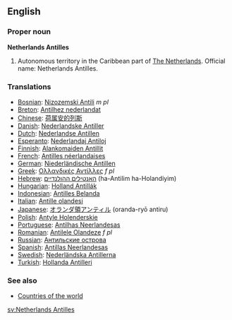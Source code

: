 ==English==

===Proper noun===
'''Netherlands Antilles'''

# Autonomous territory in the Caribbean part of [[The Netherlands]]. Official name: Netherlands Antilles.
===Translations===

*[[Bosnian]]: [[Nizozemski Antili]] ''m pl''
*[[Breton]]: [[Antilhez nederlandat]]
*[[Chinese]]: [[荷属安的列斯]]
*[[Danish]]: [[Nederlandske Antiller]]
*[[Dutch]]: [[Nederlandse Antillen]]
*[[Esperanto]]: [[Nederlandaj Antiloj]]
*[[Finnish]]: [[Alankomaiden Antillit]]
*[[French]]: [[Antilles néerlandaises]]
*[[German]]: [[Niederländische Antillen]]
*[[Greek]]: [[Ολλανδικές Αντίλλες]] ''f pl''
*[[Hebrew]]: [[האנטילים ההולנדיים]] (ha-Antilim ha-Holandiyim)
*[[Hungarian]]: [[Holland Antillák]]
*[[Indonesian]]: [[Antilles Belanda]]
*[[Italian]]: [[Antille olandesi]]
*[[Japanese]]: [[オランダ領アンティル]] (oranda-ryō antiru)
*[[Polish]]: [[Antyle Holenderskie]]
*[[Portuguese]]: [[Antilhas Neerlandesas]]
*[[Romanian]]: [[Antilele Olandeze]] ''f pl''
*[[Russian]]: [[Антильские острова]]
*[[Spanish]]: [[Antillas Neerlandesas]]
*[[Swedish]]: [[Nederländska Antillerna]]
*[[Turkish]]: [[Hollanda Antilleri]]

===See also===
* [[Countries of the world]]

[[sv:Netherlands Antilles]]